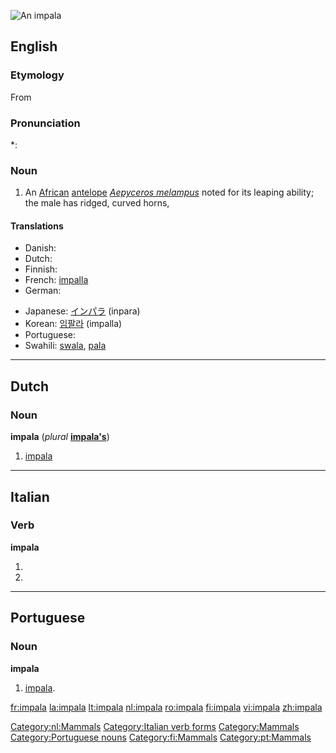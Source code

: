[[Image:Black-faced impala.jpg|thumb|An impala]]
{{also|Impala}}
==English==

{{wikipedia}}

===Etymology===
From {{etyl|zu}}

===Pronunciation===
*: {{rhymes|ɑːlə}}

===Noun===
{{en-noun|impalas|-}}

# An [[African]] [[antelope]] ''[[Aepyceros melampus]]'' noted for its leaping ability; the male has ridged, curved horns,

====Translations====
{{trans-top|African antelope}}
* Danish: {{t-|da|impala|c}}
* Dutch: {{t+|nl|impala|m}}
* Finnish: {{t+|fi|impala}}
* French: [[impalla]] {{m}}
* German: {{t-|de|Impala|f}}
{{trans-mid}}
* Japanese: [[インパラ]] (inpara)
* Korean: [[임팔라]] (impalla)
* Portuguese: {{t-|pt|impala|m|f}}
* Swahili: [[swala]], [[pala]]
{{trans-bottom}}

----

==Dutch==

===Noun===
'''impala''' {{m}} (''plural'' '''[[impala's]]''')

# [[#English|impala]]

[[Category:nl:Mammals]]

----

==Italian==

===Verb===
'''impala'''

# {{form of|[[third-person|Third-person]] [[singular]] [[present tense]]|[[impalare#Italian|impalare]]|lang=Italian}}
# {{form of|[[second-person|Second-person]] singular [[imperative]]|impalare#Italian|impalare|lang=Italian}}

[[Category:Italian verb forms]]

----

==Portuguese==

===Noun===
'''impala''' {{m|f}}

# [[#English|impala]].

[[Category:Mammals]]
[[Category:Portuguese nouns]]
[[Category:fi:Mammals]]
[[Category:pt:Mammals]]

[[fr:impala]]
[[la:impala]]
[[lt:impala]]
[[nl:impala]]
[[ro:impala]]
[[fi:impala]]
[[vi:impala]]
[[zh:impala]]